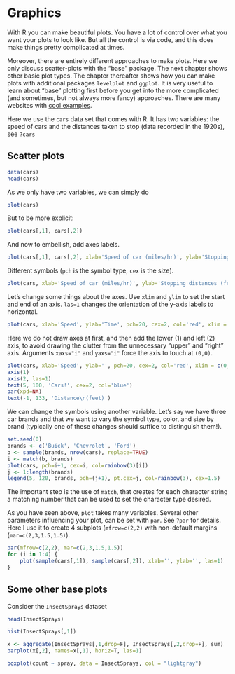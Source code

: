 # Graphics

With R you can make beautiful plots. You have a lot of control over what you want your plots to look like. But all the control is via code, and this does make things pretty complicated at times. 

Moreover, there are entirely different approaches to make plots. Here we only discuss scatter-plots with the "base" package. The next chapter shows other basic plot types. The chapter thereafter shows how you can make plots with additional packages `levelplot` and `ggplot`. It is very useful to learn about "base" plotting first before you get into the more complicated (and sometimes, but not always more fancy) approaches. There are many websites with [cool examples](http://www.sr.bham.ac.uk/~ajrs/R/r-gallery.html).

Here we use the `cars` data set that comes with R. It has two variables: the speed of cars and the distances taken to stop (data recorded in the 1920s), see `?cars`

## Scatter plots

```r
data(cars)
head(cars)
```

As we only have two variables, we can simply do
```r
plot(cars)
```
 
But to be more explicit:

```r
plot(cars[,1], cars[,2])
```

And now to embellish, add axes labels.

```r
plot(cars[,1], cars[,2], xlab='Speed of car (miles/hr)', ylab='Stopping distance (feet)')
```

Different symbols (`pch` is the symbol type, `cex` is the size).

```r
plot(cars, xlab='Speed of car (miles/hr)', ylab='Stopping distances (feet)', pch=20, cex=2, col='red')
```

Let's change some things about the axes. Use `xlim` and `ylim` to set the start and end of an axis. `las=1` changes the orientation of the y-axis labels to horizontal.

```r
plot(cars, xlab='Speed', ylab='Time', pch=20, cex=2, col='red', xlim = c(0,25), las=1)
```

Here we do not draw axes at first, and then add the lower (1) and left (2) axis, to avoid drawing the clutter from the unnecessary "upper" and "right" axis.
Arguments `xaxs="i"` and `yaxs="i"` force the axis to touch at `(0,0)`.

```r
plot(cars, xlab='Speed', ylab='', pch=20, cex=2, col='red', xlim = c(0,27), ylim=c(0,125), axes=FALSE, xaxs="i", yaxs="i")
axis(1)
axis(2, las=1)
text(5, 100, 'Cars!', cex=2, col='blue')
par(xpd=NA)
text(-1, 133, 'Distance\n(feet)')
```


We can change the symbols using another variable. Let's say we have three car brands and that we want to vary the symbol type, color, and size by brand (typically one of these changes should suffice to distinguish them!). 

```r
set.seed(0)
brands <- c('Buick', 'Chevrolet', 'Ford')
b <- sample(brands, nrow(cars), replace=TRUE)
i <- match(b, brands)
plot(cars, pch=i+1, cex=i, col=rainbow(3)[i])
j <- 1:length(brands)
legend(5, 120, brands, pch=(j+1), pt.cex=j, col=rainbow(3), cex=1.5)
```

The important step is the use of `match`, that creates for each character string a matching number that can be used to set the character type desired. 

As you have seen above, `plot` takes many variables. Several other parameters influencing your plot, can be set with `par`. See `?par` for details. Here I use it to create 4 subplots (`mfrow=c(2,2)` with non-default margins (`mar=c(2,3,1.5,1.5)`).

```r
par(mfrow=c(2,2), mar=c(2,3,1.5,1.5))
for (i in 1:4) {
	plot(sample(cars[,1]), sample(cars[,2]), xlab='', ylab='', las=1)
}
```


## Some other base plots


Consider the `InsectSprays` dataset

```r
head(InsectSprays)
```


```r
hist(InsectSprays[,1])
```

```r
x <- aggregate(InsectSprays[,1,drop=F], InsectSprays[,2,drop=F], sum)
barplot(x[,2], names=x[,1], horiz=T, las=1)
```


```r
boxplot(count ~ spray, data = InsectSprays, col = "lightgray")
```


